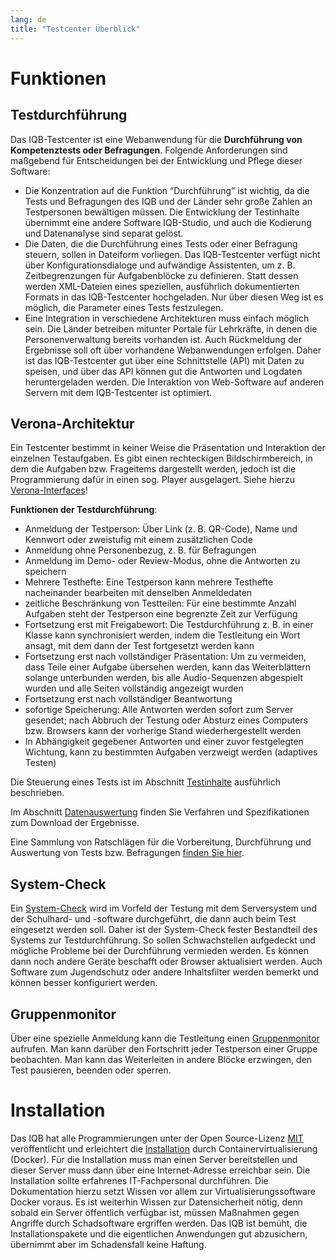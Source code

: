 ```yaml
---
lang: de
title: "Testcenter Überblick"
---
```


# Funktionen

## Testdurchführung

Das IQB-Testcenter ist eine Webanwendung für die **Durchführung von Kompetenztests oder Befragungen**. Folgende Anforderungen sind maßgebend für Entscheidungen bei der Entwicklung und Pflege dieser Software:

* Die Konzentration auf die Funktion "Durchführung" ist wichtig, da die Tests und Befragungen des IQB und der Länder sehr große Zahlen an Testpersonen bewältigen müssen. Die Entwicklung der Testinhalte übernimmt eine andere Software IQB-Studio, und auch die Kodierung und Datenanalyse sind separat gelöst.
* Die Daten, die die Durchführung eines Tests oder einer Befragung steuern, sollen in Dateiform vorliegen. Das IQB-Testcenter verfügt nicht über Konfigurationsdialoge und aufwändige Assistenten, um z. B. Zeitbegrenzungen für Aufgabenblöcke zu definieren. Statt dessen werden XML-Dateien eines speziellen, ausführlich dokumentierten Formats in das IQB-Testcenter hochgeladen. Nur über diesen Weg ist es möglich, die Parameter eines Tests festzulegen.
* Eine Integration in verschiedene Architekturen muss einfach möglich sein. Die Länder betreiben mitunter Portale für Lehrkräfte, in denen die Personenverwaltung bereits vorhanden ist. Auch Rückmeldung der Ergebnisse soll oft über vorhandene Webanwendungen erfolgen. Daher ist das IQB-Testcenter gut über eine Schnittstelle (API) mit Daten zu speisen, und über das API können gut die Antworten und Logdaten heruntergeladen werden. Die Interaktion von Web-Software auf anderen Servern mit dem IQB-Testcenter ist optimiert.

::: {.callout-note}
## Verona-Architektur

Ein Testcenter bestimmt in keiner Weise die Präsentation und Interaktion der einzelnen Testaufgaben. Es gibt einen rechteckigen Bildschirmbereich, in dem die Aufgaben bzw. Frageitems dargestellt werden, jedoch ist die Programmierung dafür in einen sog. Player ausgelagert. Siehe hierzu [Verona-Interfaces](https://verona-interfaces.github.io/)!
:::

**Funktionen der Testdurchführung**:

* Anmeldung der Testperson: Über Link (z. B. QR-Code), Name und Kennwort oder zweistufig mit einem zusätzlichen Code
* Anmeldung ohne Personenbezug, z. B. für Befragungen
* Anmeldung im Demo- oder Review-Modus, ohne die Antworten zu speichern
* Mehrere Testhefte: Eine Testperson kann mehrere Testhefte nacheinander bearbeiten mit denselben Anmeldedaten
* zeitliche Beschränkung von Testteilen: Für eine bestimmte Anzahl Aufgaben steht der Testperson eine begrenzte Zeit zur Verfügung
* Fortsetzung erst mit Freigabewort: Die Testdurchführung z. B. in einer Klasse kann synchronisiert werden, indem die Testleitung ein Wort ansagt, mit dem dann der Test fortgesetzt werden kann
* Fortsetzung erst nach vollständiger Präsentation: Um zu vermeiden, dass Teile einer Aufgabe übersehen werden, kann das Weiterblättern solange unterbunden werden, bis alle Audio-Sequenzen abgespielt wurden und alle Seiten vollständig angezeigt wurden
* Fortsetzung erst nach vollständiger Beantwortung
* sofortige Speicherung: Alle Antworten werden sofort zum Server gesendet; nach Abbruch der Testung oder Absturz eines Computers bzw. Browsers kann der vorherige Stand wiederhergestellt werden
* In Abhängigkeit gegebener Antworten und einer zuvor festgelegten Wichtung, kann zu bestimmten Aufgaben verzweigt werden (adaptives Testen)

Die Steuerung eines Tests ist im Abschnitt [Testinhalte](Testinhalte/index.qmd) ausführlich beschrieben.

Im Abschnitt [Datenauswertung](Datenauswertung/index.qmd) finden Sie Verfahren und Spezifikationen zum Download der Ergebnisse.

Eine Sammlung von Ratschlägen für die Vorbereitung, Durchführung und Auswertung von Tests bzw. Befragungen [finden Sie hier](Studien-Ratgeber/index.qmd).

## System-Check

Ein [System-Check](System_Check/index.qmd) wird im Vorfeld der Testung mit dem Serversystem und der Schulhard- und -software durchgeführt, die dann auch beim Test eingesetzt werden soll. Daher ist der System-Check fester Bestandteil des Systems zur Testdurchführung. So sollen Schwachstellen aufgedeckt und mögliche Probleme bei der Durchführung vermieden werden. Es können dann noch andere Geräte beschafft oder Browser aktualisiert werden. Auch Software zum Jugendschutz oder andere Inhaltsfilter werden bemerkt und können besser konfiguriert werden.

## Gruppenmonitor

Über eine spezielle Anmeldung kann die Testleitung einen [Gruppenmonitor](Gruppenmonitor/index.qmd) aufrufen. Man kann darüber den Fortschritt jeder Testperson einer Gruppe beobachten. Man kann das Weiterleiten in andere Blöcke erzwingen, den Test pausieren, beenden oder sperren.

# Installation

Das IQB hat alle Programmierungen unter der Open Source-Lizenz [MIT](https://iqb-berlin.github.io/license.html) veröffentlicht und erleichtert die [Installation](install/index.qmd) durch Containervirtualisierung (Docker). Für die Installation muss man einen Server bereitstellen und dieser Server muss dann über eine Internet-Adresse erreichbar sein. Die Installation sollte erfahrenes IT-Fachpersonal durchführen. Die Dokumentation hierzu setzt Wissen vor allem zur Virtualisierungssoftware Docker voraus. Es ist weiterhin Wissen zur Datensicherheit nötig, denn sobald ein Server öffentlich verfügbar ist, müssen Maßnahmen gegen Angriffe durch Schadsoftware ergriffen werden. Das IQB ist bemüht, die Installationspakete und die eigentlichen Anwendungen gut abzusichern, übernimmt aber im Schadensfall keine Haftung.
